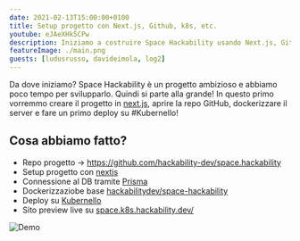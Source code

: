```yaml
---
date: 2021-02-13T15:00:00+0100
title: Setup progetto con Next.js, Github, k8s, etc.
youtube: eJAeXHk5CPw
description: Iniziamo a costruire Space Hackability usando Next.js, GitHub e k8s con Ludovico, Davide e Lorenzo!
featureImage: ./main.png
guests: [ludusrusso, davideimola, log2]
---
```


Da dove iniziamo? Space Hackability è un progetto ambizioso e abbiamo poco tempo per svilupparlo.
Quindi si parte alla grande! In questo primo vorremmo creare il progetto in [next.js](https://nextjs.org/),
aprire la repo GitHub, dockerizzare il server e fare un primo
deploy su #Kubernello!

## Cosa abbiamo fatto?

- Repo progetto -> https://github.com/hackability-dev/space.hackability
- Setup progetto con [nextjs](https://nextjs.org/)
- Connessione al DB tramite [Prisma](https://www.prisma.io/)
- Dockerizzaziobe base [hackabilitydev/space-hackability](https://hub.docker.com/repository/docker/hackabilitydev/space-hackability)
- Deploy su [Kubernello](https://github.com/livefun-dev/kubernello)
- Sito preview live su [space.k8s.hackability.dev/](https://space.k8s.hackability.dev/)

![Demo](./demo.png)
